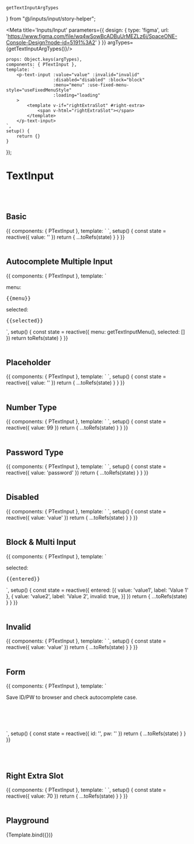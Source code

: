     getTextInputArgTypes
} from "@/inputs/input/story-helper";


<Meta title='Inputs/Input' parameters={{
    design: {
        type: 'figma',
        url: 'https://www.figma.com/file/wq4wSowBcADBuUrMEZLz6i/SpaceONE-Console-Design?node-id=5191%3A2'
    }
}} argTypes={getTextInputArgTypes()}/>


    props: Object.keys(argTypes),
    components: { PTextInput },
    template: `
        <p-text-input :value="value" :invalid="invalid"
                      :disabled="disabled" :block="block"
                      :menu="menu" :use-fixed-menu-style="useFixedMenuStyle"
                      :loading="loading"
        >
            <template v-if="rightExtraSlot" #right-extra>
                <span v-html="rightExtraSlot"></span>
            </template>
        </p-text-input>
    `,
    setup() {
        return {}
    }
});


# TextInput
<br/>
<br/>


## Basic
<Canvas>
    <Story name="Basic" >
        {{
            components: { PTextInput },
            template: `
                <p-text-input v-model="value" />
            `,
            setup() {
                const state = reactive({
                    value: ''
                })
                return {
                    ...toRefs(state)
                }
            }
        }}
    </Story>
</Canvas>

<br/>
<br/>

## Autocomplete Multiple Input
<Canvas>
    <Story name="Autocomplete Multiple Input">
        {{
            components: { PTextInput },
            template: `
                <div>
                    <p-text-input :menu="menu" :selected.sync="selected" multi-input use-fixed-menu-style use-auto-complete />
                    <div class="flex mt-4">
                        <div class="mr-4 p-4 bg-blue-100 w-full max-h-64 overflow-y-auto">
                            <p class="font-lg font-bold">menu: </p>
                            <pre>{{menu}}</pre>
                        </div>
                        <div class="p-4 bg-blue-200 w-full max-h-64 overflow-y-auto">
                            <p class="font-lg font-bold">selected: </p>
                            <pre>{{selected}}</pre>
                        </div>
                    </div>
                </div>
            `,
            setup() {
                const state = reactive({
                    menu: getTextInputMenu(),
                    selected: []
                })
                return toRefs(state)
            }
        }}
    </Story>
</Canvas>

<br/>
<br/>


## Placeholder
<Canvas>
    <Story name="Placeholder" >
        {{
            components: { PTextInput },
            template: `
                <p-text-input v-model="value" class="test" placeholder="Placeholder" />
            `,
            setup() {
                const state = reactive({
                    value: ''
                })
                return {
                    ...toRefs(state)
                }
            }
        }}
    </Story>
</Canvas>

<br/>
<br/>


## Number Type
<Canvas>
    <Story name="Number Type">
        {{
            components: { PTextInput },
            template: `
                <p-text-input v-model="value" type="number" :min="0" :max="100" />
            `,
            setup() {
                const state = reactive({
                    value: 99
                })
                return {
                    ...toRefs(state)
                }
            }
        }}
    </Story>
</Canvas>

<br/>
<br/>


## Password Type
<Canvas>
    <Story name="Password Type">
        {{
            components: { PTextInput },
            template: `
                <p-text-input v-model="value" type="password" />
            `,
            setup() {
                const state = reactive({
                    value: 'password'
                })
                return {
                    ...toRefs(state)
                }
            }
        }}
    </Story>
</Canvas>

<br/>
<br/>

## Disabled
<Canvas>
    <Story name="Disabled">
        {{
            components: { PTextInput },
            template: `
                <p-text-input v-model="value" disabled />
            `,
            setup() {
                const state = reactive({
                    value: 'value'
                })
                return {
                    ...toRefs(state)
                }
            }
        }}
    </Story>
</Canvas>

<br/>
<br/>


## Block & Multi Input
<Canvas>
    <Story name="Block & Multi Input">
        {{
            components: { PTextInput },
            template: `
                <div>
                    <p-text-input :selected.sync="entered" block multi-input />
                    <p class="my-4 font-lg font-bold">selected: </p>
                    <pre>{{entered}}</pre>
                </div>
            `,
            setup() {
                const state = reactive({
                    entered: [{
                        value: 'value1',
                        label: 'Value 1'
                    }, {
                        value: 'value2',
                        label: 'Value 2',
                        invalid: true,
                    }]
                })
                return {
                    ...toRefs(state)
                }
            }
        }}
    </Story>
</Canvas>

<br/>
<br/>

## Invalid
<Canvas>
    <Story name="Invalid">
        {{
            components: { PTextInput },
            template: `
                <p-text-input v-model="value" invalid />
            `,
            setup() {
                const state = reactive({
                    value: 'value'
                })
                return {
                    ...toRefs(state)
                }
            }
        }}
    </Story>
</Canvas>

<br/>
<br/>


## Form
<Canvas>
    <Story name="Form">
        {{
            components: { PTextInput },
            template: `
                <form>
                    <p>Save ID/PW to browser and check autocomplete case.</p>
                    <br/><br/>
                    <p-text-input v-model="id" placeholder="ID" autocomplete="username" />
                    <br/><br/>
                    <p-text-input v-model="pw" type="password" placeholder="PW" autocomplete="current-password" />
                </form>
            `,
            setup() {
                const state = reactive({
                    id: '',
                    pw: ''
                })
                return {
                    ...toRefs(state)
                }
            }
        }}
    </Story>
</Canvas>

<br/>
<br/>

## Right Extra Slot

<Canvas>
    <Story name="Right Extra Slot" args={{
        value: 100,
        rightExtraSlot: '%'
    }}>
        {{
            components: { PTextInput },
            template: `
                <p-text-input style="width: 96px;" type="number" multi-input v-model="value" >
                    <template #right-extra>%</template>
                </p-text-input>
            `,
            setup() {
                const state = reactive({
                    value: 70
                })
                return {
                    ...toRefs(state)
                }
            }
        }}
    </Story>
</Canvas>

<br/>
<br/>


## Playground

<Canvas>
    <Story name="Playground">
        {Template.bind({})}
    </Story>
</Canvas>

<ArgsTable story="Playground"/>


